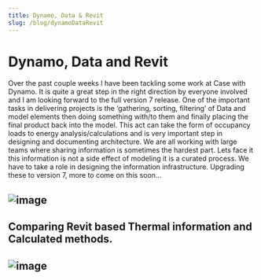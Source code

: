```yaml
---
title: Dynamo, Data & Revit
slug: /blog/dynamoDataRevit
---
```


# Dynamo, Data and Revit
Over the past couple weeks I have been tackling some work at Case with Dynamo. It is quite a great step in the right direction by everyone involved and I am looking forward to the full version 7 release. One of the important tasks in delivering projects is the ‘gathering, sorting, filtering’ of Data and model elements then doing something with/to them and finally placing the final product back into the model. This act can take the form of occupancy loads to energy analysis/calculations and is very important step in designing and documenting architecture. We are all working with large teams where sharing information is sometimes the hardest part. Lets face it this information is not a side effect of modeling it is a curated process. We have to take a role in designing the information infrastructure. Upgrading these to version 7, more to come on this soon…

![image](/images/dyDataRevit.jpg)
---

## Comparing Revit based Thermal information and Calculated methods.

![image](/images/dyDataRevit1.jpg)
---